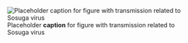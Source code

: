 ![Placeholder __caption__ for figure with transmission related to Sosuga virus](/img/placeholder.jpg)
